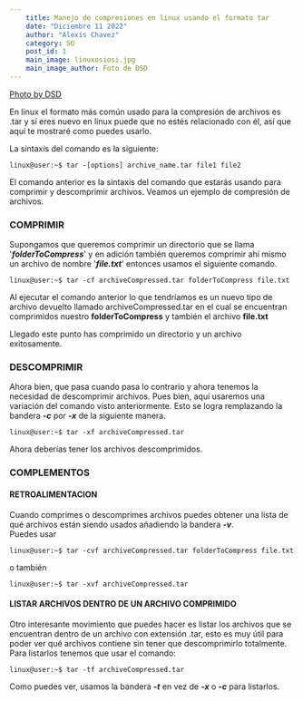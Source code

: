 ```yaml
---
    title: Manejo de compresiones en linux usando el formato tar
    date: "Diciembre 11 2022"
    author: "Alexis Chavez"
    category: SO
    post_id: 1
    main_image: linuxosiosi.jpg
    main_image_author: Foto de DSD
---
```


[Photo by DSD](https://www.pexels.com/es-es/foto/fotografia-de-enfoque-selectivo-de-dos-pinguinos-689784/)

En linux el formato más común usado para la compresión de archivos es .tar y sí eres nuevo en linux puede que no estés relacionado con él, así que aquí te mostraré como puedes usarlo.

La sintaxis del comando es la siguiente:

`linux@user:~$ tar -[options] archive_name.tar file1 file2 `

El comando anterior es la sintaxis del comando que estarás usando para comprimir y descomprimir archivos. Veamos un ejemplo de compresión de archivos.

### **COMPRIMIR**

Supongamos que queremos comprimir un directorio que se llama '***folderToCompress***' y en adición también queremos comprimir ahí mismo un archivo de nombre '***file.txt***' entonces usamos
el siguiente comando.

`linux@user:~$ tar -cf archiveCompressed.tar folderToCompress file.txt`

Al ejecutar el comando anterior lo que tendríamos es un nuevo tipo de archivo devuelto llamado archiveCompressed.tar en el cual se encuentran comprimidos nuestro **folderToCompress** y también el archivo 
**file.txt**

Llegado este punto has comprimido un directorio y un archivo exitosamente.
>

### **DESCOMPRIMIR**

Ahora bien, que pasa cuando pasa lo contrario y ahora tenemos la necesidad de descomprimir archivos. Pues bien, aquí usaremos una variación del comando visto anteriormente.
Esto se logra remplazando la bandera ***-c*** por ***-x*** de la siguiente manera.

`linux@user:~$ tar -xf archiveCompressed.tar`

Ahora deberías tener los archivos descomprimidos.

### **COMPLEMENTOS**

#### RETROALIMENTACION

Cuando comprimes o descomprimes archivos puedes obtener una lista de qué archivos están siendo usados añadiendo la bandera ***-v***.  
Puedes usar 

`linux@user:~$ tar -cvf archiveCompressed.tar folderToCompress file.txt`
>
o también
>
`linux@user:~$ tar -xvf archiveCompressed.tar`

#### LISTAR ARCHIVOS DENTRO DE UN ARCHIVO COMPRIMIDO
Otro interesante movimiento que puedes hacer es listar los archivos que se encuentran dentro de un archivo con extensión .tar,
esto es muy útil para poder ver qué archivos contiene sin tener que descomprimirlo totalmente.  
Para listarlos tenemos que usar el comando:

`linux@user:~$ tar -tf archiveCompressed.tar`

Como puedes ver, usamos la bandera ***-t*** en vez de ***-x*** o ***-c*** para listarlos.